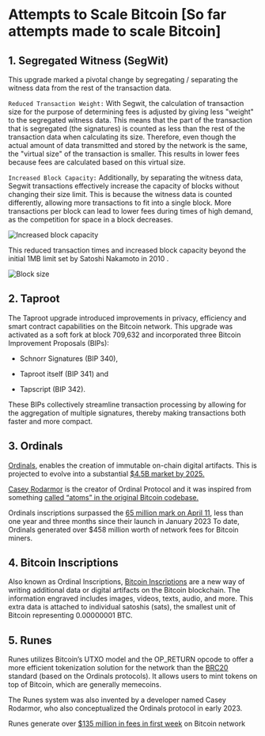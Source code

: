 # Attempts to Scale Bitcoin [So far attempts made to scale Bitcoin]

## 1. Segregated Witness (SegWit)

This upgrade marked a pivotal change by segregating / separating the witness data from the rest of the transaction data.

`Reduced Transaction Weight:` With Segwit, the calculation of transaction size for the purpose of determining fees is adjusted by giving less "weight" to the segregated witness data. This means that the part of the transaction that is segregated (the signatures) is counted as less than the rest of the transaction data when calculating its size. Therefore, even though the actual amount of data transmitted and stored by the network is the same, the "virtual size" of the transaction is smaller. This results in lower fees because fees are calculated based on this virtual size.

`Increased Block Capacity:` Additionally, by separating the witness data, Segwit transactions effectively increase the capacity of blocks without changing their size limit. This is because the witness data is counted differently, allowing more transactions to fit into a single block. More transactions per block can lead to lower fees during times of high demand, as the competition for space in a block decreases.

<img
  src="/assets/increased-block-capacity.png"
  alt="Increased block capacity"
  className="md:w-[60%] w-[80%] mx-auto"
/>

This reduced transaction times and increased block capacity beyond the initial 1MB limit set by Satoshi Nakamoto in 2010 .

<img
  src="/assets/block-size.png"
  alt="Block size"
  className="md:w-[60%] w-[80%] mx-auto"
/>

## 2. Taproot

The Taproot upgrade introduced improvements in privacy, efficiency and smart contract capabilities on the Bitcoin network.
This upgrade was activated as a soft fork at block 709,632 and incorporated three Bitcoin Improvement Proposals (BIPs):

- Schnorr Signatures (BIP 340),

- Taproot itself (BIP 341) and

- Tapscript (BIP 342).

These BIPs collectively streamline transaction processing by allowing for the aggregation of multiple signatures, thereby making transactions both faster and more compact.

## 3. Ordinals

[Ordinals](https://docs.ordinals.com/overview.html), enables the creation of immutable on-chain digital artifacts. This is projected to evolve into a substantial [$4.5B market by 2025.](https://bitcoinworld.co.in/galaxy-tips-bitcoin-nft-market-to-hit-4-5b-by-2025/)

[Casey Rodarmor](https://x.com/rodarmor) is the creator of Ordinal Protocol and it was inspired from something [called “atoms” in the original Bitcoin codebase.](https://github.com/JeremyRubin/satoshis-version/commit/2197a48a1432f567314ce6c6c4be9270518f882e#diff-34d21af3c614ea3cee120df276c9c4ae95053830d7f1d3deaf009a4625409ad2R1942-R1952)

Ordinals inscriptions surpassed the [65 million mark on April 11](https://www.binance.com/en/square/post/6619950586210), less than one year and three months since their launch in January 2023 To date, Ordinals generated over $458 million worth of network fees for Bitcoin miners.

## 4. Bitcoin Inscriptions

Also known as Ordinal Inscriptions, [Bitcoin Inscriptions](https://www.ledger.com/academy/glossary/bitcoin-inscriptions) are a new way of writing additional data or digital artifacts on the Bitcoin blockchain. The information engraved includes images, videos, texts, audio, and more. This extra data is attached to individual satoshis (sats), the smallest unit of Bitcoin representing 0.00000001 BTC.

## 5. Runes

Runes utilizes Bitcoin’s UTXO model and the OP_RETURN opcode to offer a more efficient tokenization solution for the network than the [BRC20](https://www.theblock.co/post/229757/bitcoin-based-brc-20-tokens-combined-market-value-eclipses-900-million) standard (based on the Ordinals protocols). It allows users to mint tokens on top of Bitcoin, which are generally memecoins.

The Runes system was also invented by a developer named Casey Rodarmor, who also conceptualized the Ordinals protocol in early 2023.

Runes generate over [$135 million in fees in first week](https://www.theblock.co/post/291132/runes-generate-over-135-million-in-fees-in-first-week-on-bitcoin-network) on Bitcoin network
